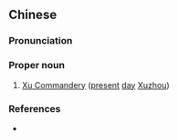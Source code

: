 ==Chinese==
{{zh-forms}}

===Pronunciation===
{{zh-pron
|m=Xú Jùn
|c=ceoi4 gwan6
|cat=pn
}}

===Proper noun===
{{zh-proper noun}}

# {{lb|zh|archaic}} [[w:Xuzhou|Xu Commandery]] ([[present]] [[day]] [[w:Xuzhou|Xuzhou]])

===References===
* {{cite-book
|last=Luo
|first=Guanzhong
|authorlink=w:Luo Guanzhong
|coauthors=
|year=14th century
|title=[[s:Romance of the Three Kingdoms/Chapter 14|Romance of the Three Kingdoms/Chapter 14]]
|language=Mandarin/English
|publisher=
|location=
}}